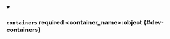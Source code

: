


<details className="config-field" data-expandable="true" open>
<summary>

### `containers` <span className="config-field-required" data-required="false">required</span> <span className="config-field-type">&lt;container_name&gt;:object</span> <span className="config-field-default"></span> <span className="config-field-enum"></span> {#dev-containers}



</summary>

<PartialContainersreference />


</details>
